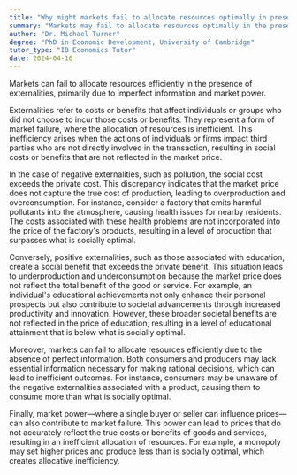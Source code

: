 ```yaml
---
title: "Why might markets fail to allocate resources optimally in presence of externalities?"
summary: "Markets may fail to allocate resources optimally in the presence of externalities due to the lack of perfect information and market power."
author: "Dr. Michael Turner"
degree: "PhD in Economic Development, University of Cambridge"
tutor_type: "IB Economics Tutor"
date: 2024-04-16
---
```


Markets can fail to allocate resources efficiently in the presence of externalities, primarily due to imperfect information and market power.

Externalities refer to costs or benefits that affect individuals or groups who did not choose to incur those costs or benefits. They represent a form of market failure, where the allocation of resources is inefficient. This inefficiency arises when the actions of individuals or firms impact third parties who are not directly involved in the transaction, resulting in social costs or benefits that are not reflected in the market price.

In the case of negative externalities, such as pollution, the social cost exceeds the private cost. This discrepancy indicates that the market price does not capture the true cost of production, leading to overproduction and overconsumption. For instance, consider a factory that emits harmful pollutants into the atmosphere, causing health issues for nearby residents. The costs associated with these health problems are not incorporated into the price of the factory's products, resulting in a level of production that surpasses what is socially optimal.

Conversely, positive externalities, such as those associated with education, create a social benefit that exceeds the private benefit. This situation leads to underproduction and underconsumption because the market price does not reflect the total benefit of the good or service. For example, an individual's educational achievements not only enhance their personal prospects but also contribute to societal advancements through increased productivity and innovation. However, these broader societal benefits are not reflected in the price of education, resulting in a level of educational attainment that is below what is socially optimal.

Moreover, markets can fail to allocate resources efficiently due to the absence of perfect information. Both consumers and producers may lack essential information necessary for making rational decisions, which can lead to inefficient outcomes. For instance, consumers may be unaware of the negative externalities associated with a product, causing them to consume more than what is socially optimal.

Finally, market power—where a single buyer or seller can influence prices—can also contribute to market failure. This power can lead to prices that do not accurately reflect the true costs or benefits of goods and services, resulting in an inefficient allocation of resources. For example, a monopoly may set higher prices and produce less than is socially optimal, which creates allocative inefficiency.
    